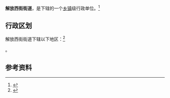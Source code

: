 {{中国乡级行政区
|景观照片文件名 = 
|景观照片描述 = 
|汉语拼音 = 
|其他语言 = 
|其他语言名称 = 
|旧称 = 
|地名出处 = 
|位置图文件名 = 
|位置图描述 = 
|自定义图片= 
|建置时间 = 
|政府驻地 = 
|毗邻 = 
|总面积 = 
|总人口 = 
|总人口年份 = 
|户籍人口 = 
|户籍人口年份 = 
|常住人口 = 
|常住人口年份 = 
|人口密度 = 
|GDP = 
|GDP年份 = 
|邮政编码 = 
|电话区号 = 951
|官方网站 = 
|网站名称 = 
|64/01/04/002/000}}

'''解放西街街道'''，是{{PRC admin/fullname|64/01/04/002/000|3}}下辖的一个[[乡镇|乡镇]]级行政单位。<ref>{{PRC admin/ref sgc|{{PRC admin/parent|64/01/04/002/000}}}}</ref>

== 行政区划 ==

解放西街街道下辖以下地区：<ref>{{PRC admin/ref sgc|64/01/04/002/000}}</ref>

{{PRC admin/children|64/01/04/002/000}}。

== 参考资料 ==

{{reflist}}

{{行政区划小作品}}
{{PRC admin/navcat|64/01/04/002/000}}
